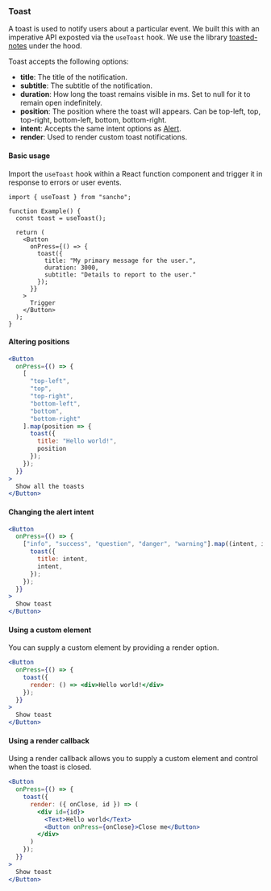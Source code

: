 
<Nav title="Toast" />
<SEO title="Toast" />

<Container>
<Article sidebar={[
  { id: 'Toast', name: 'Toast'},
  { id: 'Basic usage', name: 'Basic usage' },
  { id: 'Altering positions', name: 'Altering positions' },
  { id: 'Changing the altert intent', name: 'Changing the intent' },
  { id: 'Using a custom element', name: 'Custom element' },
  { id: 'Using a render callback', name: 'Render callback' }
]}>

# Toast

A toast is used to notify users about a particular event. We built this with an imperative API
exposted via the `useToast` hook. We use the library [toasted-notes](https://github.com/bmcmahen/toasted-notes) under the hood.

Toast accepts the following options:

- **title**: The title of the notification.
- **subtitle**: The subtitle of the notification.
- **duration**: How long the toast remains visible in ms. Set to null for it to remain open indefinitely.
- **position**: The position where the toast will appears. Can be top-left, top, top-right, bottom-left, bottom, bottom-right.
- **intent**: Accepts the same intent options as [Alert](/components/alert).
- **render**: Used to render custom toast notifications.

<ToastExample />

#### Basic usage

Import the `useToast` hook within a React function component and trigger it in response to errors or user events.

```jsx.
import { useToast } from "sancho";

function Example() {
  const toast = useToast();

  return (
    <Button
      onPress={() => {
        toast({
          title: "My primary message for the user.",
          duration: 3000,
          subtitle: "Details to report to the user."
        });
      }}
    >
      Trigger
    </Button>
  );
}
```

#### Altering positions

```.jsx
<Button
  onPress={() => {
    [
      "top-left",
      "top",
      "top-right",
      "bottom-left",
      "bottom",
      "bottom-right"
    ].map(position => {
      toast({
        title: "Hello world!",
        position
      });
    });
  }}
>
  Show all the toasts
</Button>
```

#### Changing the alert intent

```.jsx
<Button
  onPress={() => {
    ["info", "success", "question", "danger", "warning"].map((intent, i) => {
      toast({
        title: intent,
        intent,
      });
    });
  }}
>
  Show toast
</Button>
```

#### Using a custom element

You can supply a custom element by providing a render option.

```.jsx
<Button
  onPress={() => {
    toast({
      render: () => <div>Hello world!</div>
    });
  }}
>
  Show toast
</Button>
```

#### Using a render callback

Using a render callback allows you to supply a custom element and control when the toast is closed.

```.jsx
<Button
  onPress={() => {
    toast({
      render: ({ onClose, id }) => (
        <div id={id}>
          <Text>Hello world</Text>
          <Button onPress={onClose}>Close me</Button>
        </div>
      )
    });
  }}
>
  Show toast
</Button>
```

</Article>
</Container>

